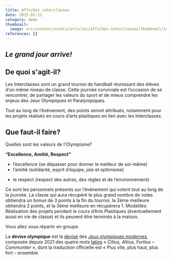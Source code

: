 ```yaml
---
title: Affiches interclasses
date: 2025-02-12
category: 4eme
thumbnail:
  image: src/content/assets/articles/affiches-interclasses/thumbnail/image.jpeg
references: []
---
```

## ***Le grand jour arrive!***

## De quoi s'agit-il?

Les Interclasses sont un grand tournoi de handball réunissant des élèves d’un même niveau de classe. Cette journée conviviale est l’occasion de se rencontrer, de partager les valeurs du sport et de mieux comprendre les enjeux des Jeux Olympiques et Paralympiques.

Tout au long de l’événement, des points seront attribués, notamment pour les projets réalisés en cours d’arts plastiques en lien avec les Interclasses.

## Que faut-il faire?

Quelles sont les valeurs de l'Olympisme?

&#x20;**“Excellence, Amitié, Respect”**

* l’excellence (se dépasser pour donner le meilleur de soi-même)
* l’amitié (solidarité, esprit d’équipe, joie et optimisme)

- le respect (respect des autres, des règles et de l’environnement)

Ce sont les personnels présents sur l’évènement qui votent tout au long de la journée. La classe qui aura récupéré le plus grand nombre de votes obtiendra un bonus de 3 points à la fin du tournoi, la 2ème meilleure obtiendra 2 points, et la 3ème meilleure en récupérera 1. Modalités: Réalisation des projets pendant le cours d’Arts Plastiques (éventuellement aussi en vie de classe) et ils peuvent être terminés à la maison.

Vous allez vous répartir en groupe.

La **devise olympique** est la [devise](https://fr.wikipedia.org/wiki/Devise_\(phrase\)) des [Jeux olympiques modernes](https://fr.wikipedia.org/wiki/Jeux_olympiques), composée depuis 2021 des quatre mots [latins](https://fr.wikipedia.org/wiki/Latin) « *Citius, Altius, Fortius – Communiter* », dont la traduction officielle est « Plus vite, plus haut, plus fort – ensemble 

